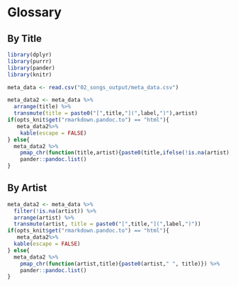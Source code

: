 
# Glossary

## By Title 

```r
library(dplyr)
library(purrr)
library(pander)
library(knitr)

meta_data <- read.csv("02_songs_output/meta_data.csv") 

meta_data2 <- meta_data %>%
  arrange(title) %>%
  transmute(title = paste0("[",title,"](",label,")"),artist)
if(opts_knit$get("rmarkdown.pandoc.to") == "html"){
   meta_data2%>%
    kable(escape = FALSE)
} else{
  meta_data2 %>%
    pmap_chr(function(title,artist){paste0(title,ifelse(!is.na(artist),paste0(" (",artist,")"),""))}) %>%
    pander::pandoc.list()
}

```

## By Artist

```r

meta_data2 <- meta_data %>%
  filter(!is.na(artist)) %>%
  arrange(artist) %>%
  transmute(artist, title = paste0("[",title,"](",label,")"))
if(opts_knit$get("rmarkdown.pandoc.to") == "html"){
   meta_data2%>%
  kable(escape = FALSE)
} else{
  meta_data2 %>%
    pmap_chr(function(artist,title){paste0(artist," ", title)}) %>%
    pander::pandoc.list()
}
```

